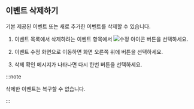 ## 이벤트 삭제하기

기본 제공된 이벤트 또는 새로 추가한 이벤트를 삭제할 수 있습니다. 

1. 이벤트 목록에서 삭제하려는 이벤트 항목에서 ![수정 아이콘](/img/ico-edit.svg) 버튼을 선택하세요. 

1. 이벤트 수정 화면으로 이동하면 화면 오른쪽 위에 <Cmdname sid="delete" className="uitext" /> 버튼을 선택하세요.

1. 삭제 확인 메시지가 나타나면 다시 한번 <Cmdname sid="delete" className="uitext" /> 버튼을 선택하세요.

:::note

삭제한 이벤트는 복구할 수 없습니다.

:::